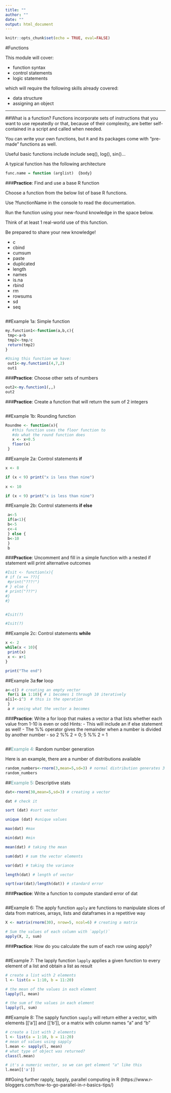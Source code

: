 ```yaml
---
title: ""
author: ""
date: ""
output: html_document
---
```


```r
knitr::opts_chunk$set(echo = TRUE, eval=FALSE)
```
#Functions

This module will cover: 

  - function syntax
  - control statements
  - logic statements
  
  
which will require the following skills already covered:

  - data structure 
  - assigning an object

***
##What is a function?
Functions incorporate sets of instructions that you want to use repeatedly or that, because of their complexity, are better self-contained in a script and called when needed.


You can write your own functions, but `R` and its packages come with "pre-made" functions as well.

Useful basic functions include include seq(), log(), sin()...

A typical function has the following architecture
```r
func.name = function (arglist)  {body}
```

###**Practice**: Find and use a base R function

Choose a function from the below list of base R functions.

Use ?functionName in the console to read the documentation.

Run the function using your new-found knowledge in the space below.

Think of at least 1 real-world use of this function.

Be prepared to share your new knowledge!


- c
- cbind
- cumsum
- paste
- duplicated
- length
- names
- is.na
- rbind
- rm
- rowsums
- sd
- seq

```r


```

##Example 1a: Simple function
```r
my.function1<-function(a,b,c){
 tmp<-a+b
 tmp2<-tmp/c
 return(tmp2)
}

#Using this function we have:
 out1<-my.function1(4,7,2)
 out1
```

###**Practice**: Choose other sets of numbers
```r
out2<-my.function1(,,)
out2
```


###**Practice**: Create a function that will return the sum of 2 integers
```r

```

##Example 1b: Rounding  function
```r
Roundme <- function(x){
   #this function uses the floor function to 
   #do what the round function does
   x <- x+0.5
   floor(x)
 }
```


##Example 2a: Control statements **if**

```r
x <- 8

if (x < 9) print("x is less than nine")
 
x <- 10

if (x < 9) print("x is less than nine")

```

##Example 2b: Control statements **if else**

```r
 a<-5
 if(a<1){
 b<-5
 c<-4
 } else {
 b<-10
 }
 b
```


###**Practice**: Uncomment and fill in a simple function with a nested if statement will print alternative outcomes

```r

#Isit <- function(x){
# if (x == ??){
 #print("???!")
# } else {
# print("???")
#}
#}


#Isit(?)

#Isit(?)

```

##Example 2c: Control statements **while**
```r
x <- 2
while(x < 10){
 print(x)
 x <- x+1
}

print("The end")
```

##Example 3a:**for** loop

```r
a<-c() # creating an empty vector
 for(i in 1:10){ # i becomes 1 through 10 iteratively 
a[i]<-i^3  # this is the operation
 }
 a # seeing what the vector a becomes
```


###**Practice**: Write a for loop that makes a vector a that lists whether each value from 1-10 is even or odd 
Hints: 
- This will include an if else statement as well!
- The %% operator gives the remainder when a number is divided by another number
- so 2 %% 2 = 0; 5 %% 2 = 1

```r



```



##<span style="color:cadetblue">Example 4:</span> Random number generation

Here is an example, there are a number of distributions available
```r

random_numbers<-rnorm(3,mean=5,sd=3) # normal distribution generates 3 numbers with a mean and a sd
random_numbers
```
 
##<span style="color:cadetblue">Example 5:</span> Descriptive stats 
```r
dat<-rnorm(30,mean=5,sd=3) # creating a vector

dat # check it

sort (dat) #sort vector

unique (dat) #unique values

max(dat) #max

min(dat) #min

mean(dat) # taking the mean

sum(dat) # sum the vector elements

var(dat) # taking the variance

length(dat) # length of vector

sqrt(var(dat)/length(dat)) # standard error
```

###**Practice**: Write a function to compute standard error of dat

```r

```



##Example 6: The apply  function
```apply``` are functions to manipulate slices of data from matrices, arrays, lists and dataframes in a repetitive way 
```r
X <- matrix(rnorm(30), nrow=5, ncol=6) # creating a matrix

# Sum the values of each column with `apply()`
apply(X, 2, sum)


```

###**Practice**: How do you calculate the sum of each row using apply?

```r

```

##Example 7: The lapply  function
```lapply``` applies a given function to every element of a list and obtain a list as result
```r
# create a list with 2 elements
l <- list(a = 1:10, b = 11:20)

# the mean of the values in each element
lapply(l, mean)

# the sum of the values in each element
lapply(l, sum)

```

##Example 8: The sapply  function
```sapply``` will return either a vector, with elements [[‘a’]] and [[‘b’]], or a matrix with column names “a” and “b”
```r
# create a list with 2 elements
l <- list(a = 1:10, b = 11:20)
# mean of values using sapply
l.mean <- sapply(l, mean)
# what type of object was returned?
class(l.mean)

# it's a numeric vector, so we can get element "a" like this
l.mean[['a']]

```



##Going further
rapply, tapply, parallel computing in R (https://www.r-bloggers.com/how-to-go-parallel-in-r-basics-tips/)
